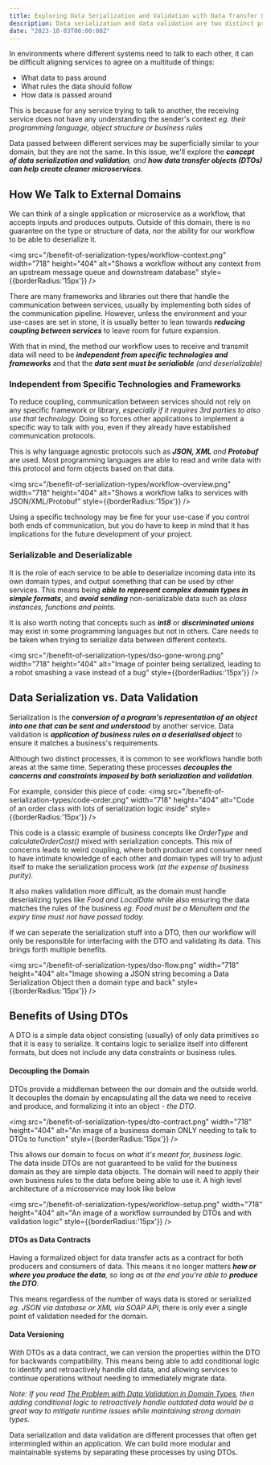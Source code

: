 ```yaml
---
title: Exploring Data Serialization and Validation with Data Transfer Objects (DTOs) 
description: Data serialization and data validation are two distinct processes that often get intermingled together. This article shows how DTOs can be used to help segregate responsibilities between the domain and the outside world to create cleaner and more manageable services
date: "2023-10-03T00:00:00Z"
---
```


In environments where different systems need to talk to each other, 
it can be difficult aligning services to agree on a multitude of things:
- What data to pass around 
- What rules the data should follow
- How data is passed around 

This is because for any service trying to talk to another, 
the receiving service does not have any understanding the sender's context _eg. their programming language, object structure or business rules_

Data passed between different services may be superficially similar to your domain, but they are not the same.
In this issue, we'll explore the _**concept of data serialization and validation**, and **how data transfer objects (DTOs) can help create cleaner microservices**._

## How We Talk to External Domains
We can think of a single application or microservice as a workflow, that accepts inputs and produces outputs.
Outside of this domain, there is no guarantee on the type or structure of data, nor the ability for our workflow to be able to deserialize it. 

<img src="/benefit-of-serialization-types/workflow-context.png" 
    width="718" 
    height="404" 
    alt="Shows a workflow without any context from an upstream message queue and downstream database" 
    style={{borderRadius:'15px'}} />

There are many frameworks and libraries out there that handle the communication between services, 
usually by implementing both sides of the communication pipeline.
However, unless the environment and your use-cases are set in stone, 
it is usually better to lean towards _**reducing coupling between services**_ to leave room for future expansion. 

With that in mind, the method our workflow uses to receive and transmit data will need to be _**independent from specific technologies and frameworks**_ 
and that the _**data sent must be serialiable** (and deserializable)_

### Independent from Specific Technologies and Frameworks
To reduce coupling, communication between services should not rely on any specific framework or library,
_especially if it requires 3rd parties to also use that technology._
Doing so forces other applications to implement a specific way to talk with you, 
even if they already have established communication protocols.

This is why language agnostic protocols such as _**JSON, XML** and **Protobuf**_ are used.
Most programming languages are able to read and write data with this protocol and form objects based on that data.

<img src="/benefit-of-serialization-types/workflow-overview.png" 
    width="718" 
    height="404" 
    alt="Shows a workflow talks to services with JSON/XML/Protobuf" 
    style={{borderRadius:'15px'}} />

Using a specific technology may be fine for your use-case if you control both ends of communication, 
but you do have to keep in mind that it has implications for the future development of your project.

### Serializable and Deserializable
It is the role of each service to be able to deserialize incoming data into its own domain types,
and output something that can be used by other services.
This means being _**able to represent complex domain types in simple formats**_, 
and _**avoid sending**_ non-serializable data such as _class instances, functions and points._

It is also worth noting that concepts such as _**int8**_ or _**discriminated unions**_ may exist in some programming languages but not in others.
Care needs to be taken when trying to serialize data between different contexts.

<img src="/benefit-of-serialization-types/dso-gone-wrong.png" 
    width="718" 
    height="404" 
    alt="Image of pointer being serialized, leading to a robot smashing a vase instead of a bug" 
    style={{borderRadius:'15px'}} />


## Data Serialization vs. Data Validation
Serialization is the _**conversion of a program's representation of an object into one that can be sent and understood**_ by another service.
Data validation is _**application of business rules on a deserialised object**_ to ensure it matches a business's requirements.

Although two distinct processes, it is common to see workflows handle both areas at the same time.
Seperating these processes _**decouples the concerns and constraints imposed by both serialization and validation**_.

For example, consider this piece of code: 
<img src="/benefit-of-serialization-types/code-order.png" 
    width="718" 
    height="404" 
    alt="Code of an order class with lots of serialization logic inside" 
    style={{borderRadius:'15px'}} />

This code is a classic example of business concepts like _OrderType_ and _calculateOrderCost()_ mixed with serialization concepts. 
This mix of concerns leads to weird coupling, 
where both producer and consumer need to have intimate knowledge of each other and domain types will try to adjust itself to make the serialization process work _(at the expense of business purity)._ 

It also makes validation more difficult, as the domain must handle deserializing types like _Food and LocalDate_
while also ensuring the data matches the rules of the business _eg. Food must be a MenuItem and the expiry time must not have passed today._

If we can seperate the serialization stuff into a DTO, 
then our workflow will only be responsible for interfacing with the DTO and validating its data.
This brings forth multiple benefits.

<img src="/benefit-of-serialization-types/dso-flow.png" 
    width="718" 
    height="404" 
    alt="Image showing a JSON string becoming a Data Serialization Object then a domain type and back" 
    style={{borderRadius:'15px'}} />

## Benefits of Using DTOs
A DTO is a simple data object consisting (usually) of only data primitives so that it is easy to serialize.
It contains logic to serialize itself into different formats, 
but does not include any data constraints or business rules.  

#### Decoupling the Domain
DTOs provide a middleman between the our domain and the outside world.
It decouples the domain by encapsulating all the data we need to receive and produce, and formalizing it into an object _- the DTO_.

<img src="/benefit-of-serialization-types/dto-contract.png" 
    width="718" 
    height="404" 
    alt="An image of a business domain ONLY needing to talk to DTOs to function" 
    style={{borderRadius:'15px'}} />

This allows our domain to focus on _what it's meant for, business logic._  
The data inside DTOs are not guaranteed to be valid for the business domain as they are simple data objects. 
The domain will need to apply their own business rules to the data before being able to use it. 
A high level architecture of a microservice may look like below

<img src="/benefit-of-serialization-types/workflow-setup.png" 
    width="718" 
    height="404" 
    alt="An image of a workflow surrounded by DTOs and with validation logic" 
    style={{borderRadius:'15px'}} />


#### DTOs as Data Contracts
Having a formalized object for data transfer acts as a contract for both producers and consumers of data.
This means it no longer matters _**how or where you produce the data**, so long as at the end you're able to **produce the DTO**._

This means regardless of the number of ways data is stored or serialized _eg. JSON via database or XML via SOAP API_,
there is only ever a single point of validation needed for the domain.

#### Data Versioning
With DTOs as a data contract, we can version the properties within the DTO for backwards compatibility.
This means being able to add conditional logic to identify and retroactively handle old data, 
and allowing services to continue operations without needing to immediately migrate data.

_Note: If you read [The Problem with Data Validation in Domain Types](./problem-with-validation-in-domain-types),_
_then adding conditional logic to retroactively handle outdated data would be a great way to mitigate runtime issues while maintaining strong domain types._

Data serialization and data validation are different processes that often get intermingled within an application.
We can build more modular and maintainable systems by separating these processes by using DTOs. 
